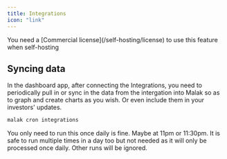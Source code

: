 ```yaml
---
title: Integrations
icon: "link"
---
```


<Warning>
  You need a [Commercial license](/self-hosting/license) to use this feature
  when self-hosting
</Warning>

## Syncing data

In the dashboard app, after connecting the Integrations, you need to periodically
pull in or sync in the data from the intergation into Malak so as to graph and create charts
as you wish. Or even include them in your investors' updates.

```sh
malak cron integrations
```

<Info>
  You only need to run this once daily is fine. Maybe at 11pm or 11:30pm. It is
  safe to run multiple times in a day too but not needed as it will only be
  processed once daily. Other runs will be ignored.
</Info>
